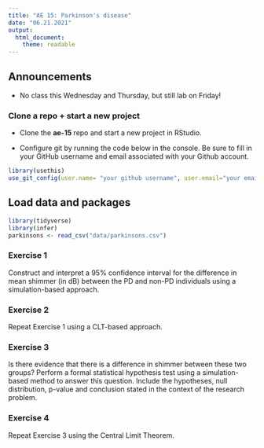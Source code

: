 ```yaml
---
title: "AE 15: Parkinson's disease"
date: "06.21.2021"
output: 
  html_document:
    theme: readable
---
```


## Announcements 

- No class this Wednesday and Thursday, but still lab on Friday!


### Clone a repo + start a new project

- Clone the **ae-15** repo and start a new project in RStudio. 

- Configure git by running the code below in the console. Be sure to fill in your GitHub username and email associated with your Github account. 

```r
library(usethis)
use_git_config(user.name= "your github username", user.email="your email")
```

## Load data and packages 

```r
library(tidyverse)
library(infer)
parkinsons <- read_csv("data/parkinsons.csv")
```

### Exercise 1

Construct and interpret a 95% confidence interval for the difference in mean shimmer (in dB) between the PD and non-PD individuals using a simulation-based approach.


### Exercise 2

Repeat Exercise 1 using a CLT-based approach.

### Exercise 3

Is there evidence that there is a difference in shimmer between these two groups? Perform a formal statistical hypothesis test using a simulation-based method to answer this question. Include the hypotheses, null distribution, p-value and conclusion stated in the context of the research problem. 


### Exercise 4

Repeat Exercise 3 using the Central Limit Theorem.